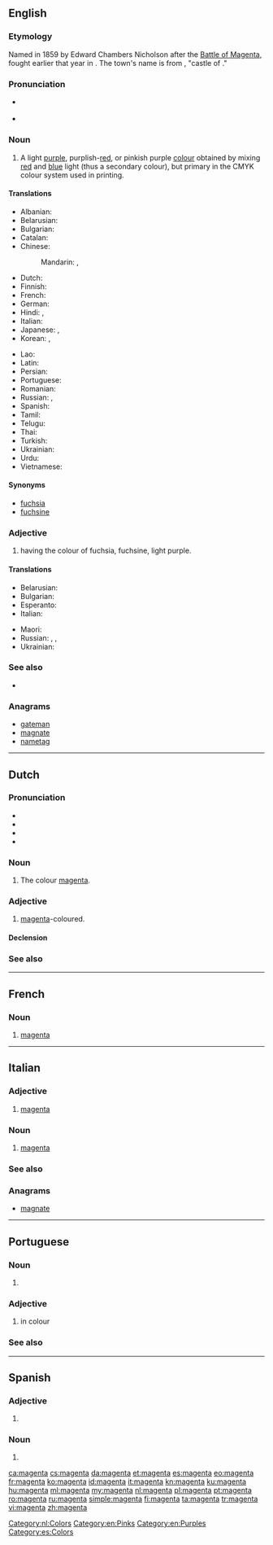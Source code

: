 {{also|Magenta}}
==English==
{{wikipedia}}

===Etymology===
Named in 1859 by Edward Chambers Nicholson after the [[w:Battle of Magenta|Battle of Magenta]], fought earlier that year in {{w|Magenta, Lombardy}}. The town's name is from {{etyl|la|en}} {{term|castrum|lang=la}} {{term|Maxentiae|lang=la}}, "castle of {{term|Maxentius|lang=la}}."

===Pronunciation===
* {{a|GenAm}} {{IPA|/məˈdʒɛntə/|lang=en}}
* {{hyphenation|ma|gen|ta|lang=en}}

===Noun===
{{en-noun}}

# A light [[purple]], purplish-[[red]], or pinkish purple [[colour]] obtained by mixing [[red]] and [[blue]] light (thus a secondary colour), but primary in the CMYK colour system used in printing.
#: {{color panel|web magenta (additive magenta)|FF00FF}}
#: {{color panel|printer's magenta (subtractive magenta)|FF0090}}
#: {{color panel|Prismacolor magenta (original magenta)|CA1F7B}}

====Translations====
{{trans-top|colour}}
* Albanian: {{t|sq|ngjyrues i kuq}}
* Belarusian: {{t|be|[[пу́рпурны]] [[ко́лер]]|m|sc=Cyrl}}
* Bulgarian: {{t|bg|[[пу́рпурен]] [[цвят]]|m|sc=Cyrl}}
* Catalan: {{t+|ca|magenta}}
* Chinese:
*: Mandarin: {{t+|cmn|品紅|sc=Hani}}, {{t+|cmn|品红|tr=pǐnhóng|sc=Hani}}
* Dutch: {{t+|nl|magenta}}
* Finnish: {{t+|fi|magenta}}
* French: {{t+|fr|magenta}}
* German: {{t|de|Magenta}}
* Hindi: {{t|hi|मैजेंटा|m|tr=maijeṇṭā|sc=Deva}}, {{t|hi|मैजंटा|m|tr=maijaṇṭā|sc=Deva}}
* Italian: {{t+|it|magenta}}
* Japanese: {{t|ja|マジェンタ|tr=majenta}}, {{t|ja|マゼンタ|tr=mazenta}}
* Korean: {{t|ko|자홍색|sc=Kore}}, {{t|ko|마젠타색|sc=Kore}}
{{trans-mid}}
* Lao: {{t|lo|ສີມ່ວງແດງ|sc=Laoo}}
* Latin: {{t|la|magentibus}}
* Persian: {{t|fa|سرخابی سیر|tr=sorxâbi sir}}
* Portuguese: {{t+|pt|magenta}}
* Romanian: {{t+|ro|mov}}
* Russian: {{t|ru|мадже́нта|f}}, {{t|ru|[[пу́рпу́рный]] [[цвет]]|m}}
* Spanish: {{t+|es|magenta}}
* Tamil: {{t|ta|கருநீலம்|sc=Taml}}
* Telugu: {{t|te|మాజెంటా|sc=Telu}}
* Thai: {{t|th|สีม่วงแดง|tr=sĕe mûang-daeng|sc=Thai}}
* Turkish: {{t|tr|majenta}}
* Ukrainian: {{t|uk|пу́рпурний|sc=Cyrl}}
* Urdu: {{t|ur|میجنٹا|m|tr=maijaṇṭā|sc=ur-Arab}}
* Vietnamese: {{t|vi|màu đỏ sậm}}
{{trans-bottom}}

====Synonyms====
* [[fuchsia]]
* [[fuchsine]]

===Adjective===
{{en-adj}}

# having the colour of fuchsia, fuchsine, light purple.

====Translations====
{{trans-top|colour}}
* Belarusian: {{t|be|пу́рпурны|sc=Cyrl}}
* Bulgarian: {{t|bg|пу́рпурен|sc=Cyrl}}
* Esperanto: {{t+|eo|malva}}
* Italian: {{t+|it|magenta}}
{{trans-mid}}
* Maori: {{t|mi|mākurakura}}
* Russian: {{t+|ru|пу́рпу́рный}}, {{t+|ru|сире́невый}}, {{t|ru|фукси́новый}}
* Ukrainian: {{t|uk|пу́рпурний|sc=Cyrl}}
{{trans-bottom}}

===See also===
{{table:colors/en}}
* {{list:reds/en}}

===Anagrams===
* [[gateman#English|gateman]]
* [[magnate#English|magnate]]
* [[nametag#English|nametag]]

----

==Dutch==

===Pronunciation===
* {{audio|Nl-magenta.ogg|Audio|lang=nl}}
* {{IPA|/maːˈɣɛntaː/|lang=nl}}
* {{IPA|/maːˈdʒɛntaː/|lang=nl}}
* {{hyphenation|ma|gen|ta|lang=nl}}

===Noun===
{{nl-noun|n|-'s|-}}

# The colour [[#English|magenta]].

===Adjective===
{{nl-adj|inv}}

# [[#English|magenta]]-coloured.

====Declension====
{{nl-decl-adj|magenta|-}}

===See also===
{{table:colors/nl}}

[[Category:nl:Colors]]
[[Category:en:Pinks]]
[[Category:en:Purples]]

----

==French==

===Noun===
{{fr-noun|m|-}}

# [[#English|magenta]]

----

==Italian==

===Adjective===
{{head|it|adjective|invariable}}

# [[#English|magenta]]

===Noun===
{{head|it|noun|g=m|invariable}}

# [[#English|magenta]]

===See also===
{{table:colors/it}}

===Anagrams===
* [[magnate#Italian|magnate]]

----

==Portuguese==

===Noun===
{{pt-noun|m|-}}

# {{l/en|magenta}} {{gloss|purplish-red colour}}

===Adjective===
{{pt-adj|pl=magenta}}

# {{l/en|magenta}} in colour

===See also===
{{table:colors/pt}}

----

==Spanish==

===Adjective===
{{es-adj|pl=magenta}}

# {{l|en|magenta}}

===Noun===
{{es-noun|m|-}}

# {{l|en|magenta}}

[[Category:es:Colors]]
[[ca:magenta]]
[[cs:magenta]]
[[da:magenta]]
[[et:magenta]]
[[es:magenta]]
[[eo:magenta]]
[[fr:magenta]]
[[ko:magenta]]
[[id:magenta]]
[[it:magenta]]
[[kn:magenta]]
[[ku:magenta]]
[[hu:magenta]]
[[ml:magenta]]
[[my:magenta]]
[[nl:magenta]]
[[pl:magenta]]
[[pt:magenta]]
[[ro:magenta]]
[[ru:magenta]]
[[simple:magenta]]
[[fi:magenta]]
[[ta:magenta]]
[[tr:magenta]]
[[vi:magenta]]
[[zh:magenta]]